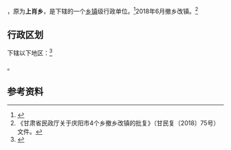 {{中国乡级行政区|62/10/27/202/000}}
'''{{PAGENAMEBASE}}'''，原为'''上肖乡'''，是{{PRC admin/fullname|62/10/27/202/000|3}}下辖的一个[[乡镇|乡镇]]级行政单位。<ref>{{PRC admin/ref sgc|{{PRC admin/parent|62/10/27/202/000}}}}</ref>2018年6月撤乡改镇。<ref>《甘肃省民政厅关于庆阳市4个乡撤乡改镇的批复》（甘民复〔2018〕75号）文件。</ref>

== 行政区划 ==
{{PAGENAMEBASE}}下辖以下地区：<ref>{{PRC admin/ref sgc|62/10/27/202/000}}</ref>

{{PRC admin/children|62/10/27/202/000}}。

== 参考资料 ==
{{reflist}}

{{PRC admin/navcat|62/10/27/202/000}}